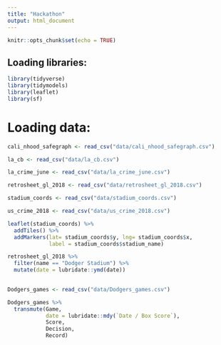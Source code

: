 ```yaml
---
title: "Hackathon"
output: html_document
---
```


```r
knitr::opts_chunk$set(echo = TRUE)
```

## Loading libraries:

```r
library(tidyverse)
library(tidymodels)
library(leaflet)
library(sf)
```

# Loading data:

```r

cali_nhood_safegraph <- read_csv("data/cali_nhood_safegraph.csv")

la_cb <- read_csv("data/la_cb.csv")

la_crime_june <- read_csv("data/la_crime_june.csv")

retrosheet_gl_2018 <- read_csv("data/retrosheet_gl_2018.csv")

stadium_coords <- read_csv("data/stadium_coords.csv")

us_crime_2018 <- read_csv("data/us_crime_2018.csv")

```

```r

leaflet(stadium_coords) %>%
  addTiles() %>%
  addMarkers(lat= stadium_coords$y, lng= stadium_coords$x,
             label = stadium_coords$stadium_name)
```


```r

retrosheet_gl_2018 %>%
  filter(name == "Dodger Stadium") %>%
  mutate(date = lubridate::ymd(date))
  
```

```r
Dodgers_games <- read_csv("data/Dodgers_games.csv")

Dodgers_games %>%
  transmute(Game,
            date = lubridate::mdy(`Date / Box Score`),
            Score,
            Decision,
            Record)
```

